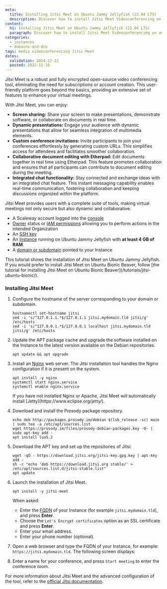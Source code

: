 ```yaml
---
meta:
  title: Installing Jitsi Meet on Ubuntu Jammy Jellyfish (22.04 LTS)
  description: Discover how to install Jitsi Meet Videoconferencing on an Ubuntu 22.04 LTS (Jammy Jellyfish) Scaleway Instance. Follow our comprehensive guide for a seamless setup and configuration of your Jitsi Meet server.
content:
  h1: Installing Jitsi Meet on Ubuntu Jammy Jellyfish (22.04 LTS)
  paragraph: Discover how to install Jitsi Meet Videoconferencing on an Ubuntu 22.04 LTS (Jammy Jellyfish) Scaleway Instance. Follow our comprehensive guide for a seamless setup and configuration of your Jitsi Meet server.
categories:
  - instances
  - domains-and-dns
tags: media videoconferencing Jitsi-Meet
dates:
  validation: 2024-12-12
  posted: 2022-11-16
---
```


Jitsi Meet is a robust and fully encrypted open-source video conferencing tool, eliminating the need for subscriptions or account creation. This user-friendly platform goes beyond the basics, providing an extensive set of features to enhance your virtual meetings.

With Jitsi Meet, you can enjoy:

- **Screen sharing:** Share your screen to make presentations, demonstrate software, or collaborate on documents in real time.
- **Dynamic presentations:** Engage your audience with dynamic presentations that allow for seamless integration of multimedia elements.
- **Custom conference invitations:** Invite participants to join your conferences effortlessly by generating custom URLs. This simplifies access for attendees and facilitates smoother collaboration.
- **Collaborative document editing with Etherpad:** Edit documents together in real time using Etherpad. This feature promotes collaboration and ensures that all participants can contribute to document editing during the meeting.
- **Integrated chat functionality:** Stay connected and exchange ideas with an integrated chat feature. This instant messaging capability enables real-time communication, fostering collaboration and keeping discussions organized within the platform.

Jitsi Meet provides users with a complete suite of tools, making virtual meetings not only secure but also dynamic and collaborative.

<Macro id="requirements" />

- A Scaleway account logged into the [console](https://console.scaleway.com)
- [Owner](/identity-and-access-management/iam/concepts/#owner) status or [IAM permissions](/identity-and-access-management/iam/concepts/#permission) allowing you to perform actions in the intended Organization
- An [SSH key](/identity-and-access-management/organizations-and-projects/how-to/create-ssh-key/)
- An [Instance](/compute/instances/how-to/create-an-instance/) running on Ubuntu Jammy Jellyfish with **at least 4 GB of RAM**.
- A [domain or subdomain](/network/domains-and-dns/quickstart/) pointed to your Instance

<Message type="note">
  This tutorial shows the installation of Jitsi Meet on Ubuntu Jammy Jellyfish. If you would prefer to install Jitsi Meet on Ubuntu Bionic Beaver, follow [the tutorial for installing Jitsi Meet on Ubuntu Bionic Beaver](/tutorials/jitsi-ubuntu-bionic/).
</Message>

### Installing Jitsi Meet

1. Configure the hostname of the server corresponding to your domain or subdomain.
    ```
    hostnamectl set-hostname jitsi
    sed -i 's/^127.0.1.1.*$/127.0.1.1 jitsi.mydomain.tld jitsi/g' /etc/hosts
    sed -i 's/^127.0.0.1.*$/127.0.0.1 localhost jitsi.mydomain.tld jitsi/g' /etc/hosts
    ```
2. Update the APT package cache and upgrade the software installed on the Instance to the latest version available on the Debian repositories.
    ```
    apt update && apt upgrade
    ```
3. Install an [Nginx](https://nginx.org) web server. The Jitsi installation tool handles the Nginx configuration if it is present on the system.
    ```
    apt install -y nginx
    systemctl start nginx.service
    systemctl enable nginx.service
    ```

    <Message type="important">
        If you have not installed Nginx or Apache, Jitsi Meet will automatically install [Jetty](https://www.eclipse.org/jetty/).
    </Message>

4. Download and install the Prosody package repository.
    ```
    echo deb http://packages.prosody.im/debian $(lsb_release -sc) main | sudo tee -a /etc/apt/sources.list
    wget https://prosody.im/files/prosody-debian-packages.key -O- | sudo apt-key add -
    apt install lua5.2
    ```
5. Download the APT key and set up the repositories of Jitsi:
    ```
    wget -qO - https://download.jitsi.org/jitsi-key.gpg.key | apt-key add -
    sh -c "echo 'deb https://download.jitsi.org stable/' > /etc/apt/sources.list.d/jitsi-stable.list"
    apt update
    ```
6. Launch the installation of Jitsi Meet.
    ```
    apt install -y jitsi-meet
    ```

    When asked:

    - Enter the [FQDN](/network/domains-and-dns/concepts/#fully-qualified-domain-name-fqdn) of your Instance (for example `jitsi.mydomain.tld`), and press **Enter**.
    - Choose the `Let's Encrypt certificates` option as an SSL certificate and press **Enter**.
    - Enter your email address.
    - Enter your phone number (optional).
7. Open a web browser and type the FQDN of your Instance, for example: `https://jitsi.mydomain.tld`. The following screen displays:
    <Lightbox src="scaleway-jitsi_home.webp" alt="" />
8. Enter a name for your conference, and press `Start meeting` to enter the conference room.
    <Lightbox src="scaleway-jitsi-meet-conf-call.webp" alt="" />

For more information about Jitsi Meet and the advanced configuration of the tool, refer to the [official Jitsi documentation](https://jitsi.github.io/handbook/docs/intro/).